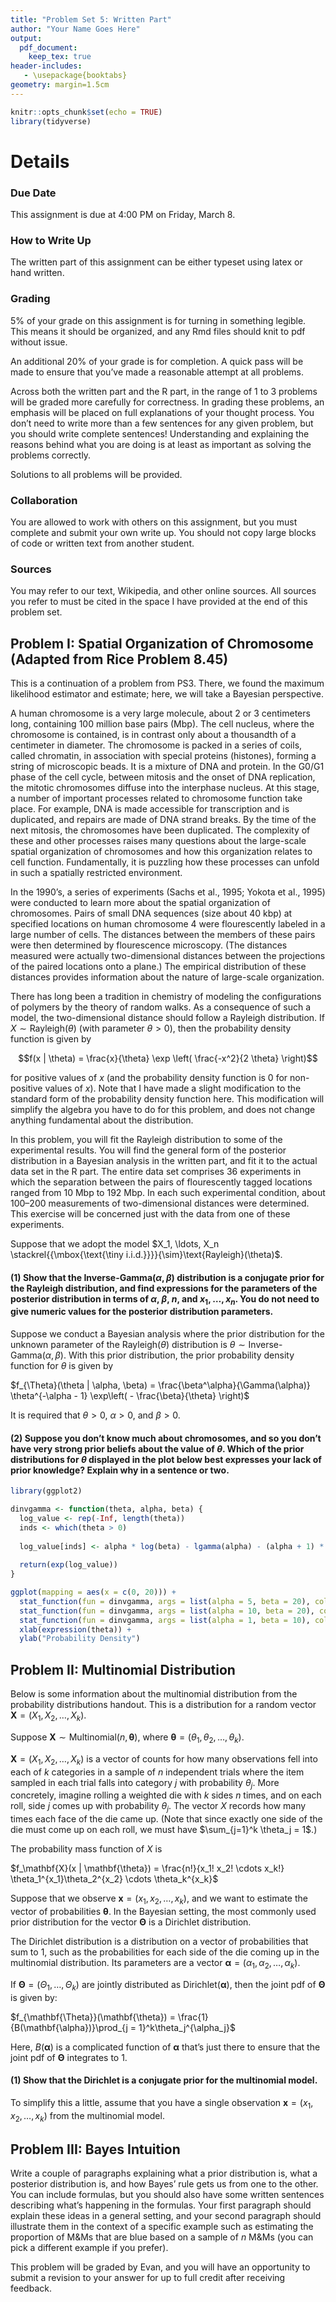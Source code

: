 ```yaml
---
title: "Problem Set 5: Written Part"
author: "Your Name Goes Here"
output:
  pdf_document:
    keep_tex: true
header-includes:
   - \usepackage{booktabs}
geometry: margin=1.5cm
---
```


```r
knitr::opts_chunk$set(echo = TRUE)
library(tidyverse)
```

\def\simiid{\stackrel{{\mbox{\text{\tiny i.i.d.}}}}{\sim}}

# Details

### Due Date

This assignment is due at 4:00 PM on Friday, March 8.

### How to Write Up

The written part of this assignment can be either typeset using latex or hand written.

### Grading

5% of your grade on this assignment is for turning in something legible.  This means it should be organized, and any Rmd files should knit to pdf without issue.

An additional 20% of your grade is for completion.  A quick pass will be made to ensure that you've made a reasonable attempt at all problems.

Across both the written part and the R part, in the range of 1 to 3 problems will be graded more carefully for correctness.  In grading these problems, an emphasis will be placed on full explanations of your thought process.  You don't need to write more than a few sentences for any given problem, but you should write complete sentences!  Understanding and explaining the reasons behind what you are doing is at least as important as solving the problems correctly.

Solutions to all problems will be provided.

### Collaboration

You are allowed to work with others on this assignment, but you must complete and submit your own write up.  You should not copy large blocks of code or written text from another student.

### Sources

You may refer to our text, Wikipedia, and other online sources.  All sources you refer to must be cited in the space I have provided at the end of this problem set.

## Problem I: Spatial Organization of Chromosome (Adapted from Rice Problem 8.45)

This is a continuation of a problem from PS3.  There, we found the maximum likelihood estimator and estimate; here, we will take a Bayesian perspective.

A human chromosome is a very large molecule, about 2 or 3 centimeters long, containing 100 million base pairs (Mbp).
The cell nucleus, where the chromosome is contained, is in contrast only about a thousandth of a centimeter in diameter. The chromosome is packed in a series of coils, called chromatin, in association with special proteins (histones), forming a string of microscopic beads. It is a mixture of DNA and protein. In the G0/G1 phase of the cell cycle, between mitosis and the onset of DNA replication, the mitotic chromosomes diffuse into the interphase nucleus. At this stage, a number of important processes related to chromosome function take place. For example, DNA is made accessible for transcription and is duplicated, and repairs are made of DNA strand breaks. By the time of the next mitosis, the chromosomes have been duplicated. The complexity of these and other processes raises many questions about the large-scale spatial organization of chromosomes and how this organization relates to cell function. Fundamentally, it is puzzling how these processes can unfold in such a spatially restricted environment.

In the 1990's, a series of experiments (Sachs et al., 1995; Yokota et al., 1995) were conducted to learn more about the spatial organization of chromosomes. Pairs of small DNA sequences (size about 40 kbp) at specified locations on human chromosome 4 were flourescently labeled in a large number of cells. The distances between the members of these pairs were then determined by flourescence microscopy. (The distances measured were actually two-dimensional distances between the projections of the paired locations onto a plane.) The empirical distribution of these distances provides information about the nature of large-scale organization.

There has long been a tradition in chemistry of modeling the configurations of polymers by the theory of random walks. As a consequence of such a model, the two-dimensional distance should follow a Rayleigh distribution.  If $X \sim \text{Rayleigh}(\theta)$ (with parameter $\theta > 0$), then the probability density function is given by

$$f(x | \theta) = \frac{x}{\theta} \exp \left( \frac{-x^2}{2 \theta} \right)$$

for positive values of $x$ (and the probability density function is 0 for non-positive values of $x$).  Note that I have made a slight modification to the standard form of the probability density function here.  This modification will simplify the algebra you have to do for this problem, and does not change anything fundamental about the distribution.

In this problem, you will fit the Rayleigh distribution to some of the experimental results.  You will find the general form of the posterior distribution in a Bayesian analysis in the written part, and fit it to the actual data set in the R part.  The entire data set comprises 36 experiments in which the separation between the pairs of flourescently tagged locations ranged from 10 Mbp to 192 Mbp. In each such experimental condition, about 100–200 measurements of two-dimensional distances were determined. This exercise will be concerned just with the data from one of these experiments.

Suppose that we adopt the model $X_1, \ldots, X_n \simiid \text{Rayleigh}(\theta)$.

#### (1) Show that the Inverse-Gamma$(\alpha, \beta)$ distribution is a conjugate prior for the Rayleigh distribution, and find expressions for the parameters of the posterior distribution in terms of $\alpha$, $\beta$, $n$, and $x_1, \ldots, x_n$.  You do not need to give numeric values for the posterior distribution parameters.

Suppose we conduct a Bayesian analysis where the prior distribution for the unknown parameter of the Rayleigh($\theta$) distribution is $\theta \sim \text{Inverse-Gamma}(\alpha, \beta)$.  With this prior distribution, the prior probability density function for $\theta$ is given by

$f_{\Theta}(\theta | \alpha, \beta) = \frac{\beta^\alpha}{\Gamma(\alpha)} \theta^{-\alpha - 1} \exp\left( - \frac{\beta}{\theta} \right)$

It is required that $\theta > 0$, $\alpha > 0$, and $\beta > 0$.



#### (2) Suppose you don't know much about chromosomes, and so you don't have very strong prior beliefs about the value of $\theta$.  Which of the prior distributions for $\theta$ displayed in the plot below best expresses your lack of prior knowledge?  Explain why in a sentence or two.

```r
library(ggplot2)

dinvgamma <- function(theta, alpha, beta) {
  log_value <- rep(-Inf, length(theta))
  inds <- which(theta > 0)
  
  log_value[inds] <- alpha * log(beta) - lgamma(alpha) - (alpha + 1) * log(theta[inds]) - beta/(theta[inds])
  
  return(exp(log_value))
}

ggplot(mapping = aes(x = c(0, 20))) +
  stat_function(fun = dinvgamma, args = list(alpha = 5, beta = 20), color = "cornflowerblue") +
  stat_function(fun = dinvgamma, args = list(alpha = 10, beta = 20), color = "red") +
  stat_function(fun = dinvgamma, args = list(alpha = 1, beta = 10), color = "purple") +
  xlab(expression(theta)) +
  ylab("Probability Density")
```


## Problem II: Multinomial Distribution

Below is some information about the multinomial distribution from the probability distributions handout.  This is a distribution for a random vector $\mathbf{X} = (X_1, X_2, \ldots, X_k)$.

Suppose $\mathbf{X} \sim \text{Multinomial}(n, \mathbf{\theta})$, where $\mathbf{\theta} = (\theta_1, \theta_2, \ldots, \theta_k)$.

$\mathbf{X} = (X_1, X_2, \ldots, X_k)$ is a vector of counts for how many observations fell into each of $k$ categories in a sample of $n$ independent trials where the item sampled in each trial falls into category $j$ with probability $\theta_j$.  More concretely, imagine rolling a weighted die with $k$ sides $n$ times, and on each roll, side $j$ comes up with probability $\theta_j$.  The vector $X$ records how many times each face of the die came up.  (Note that since exactly one side of the die must come up on each roll, we must have $\sum_{j=1}^k \theta_j = 1$.)

The probability mass function of $X$ is

$f_\mathbf{X}(x | \mathbf{\theta}) = \frac{n!}{x_1! x_2! \cdots x_k!} \theta_1^{x_1}\theta_2^{x_2} \cdots \theta_k^{x_k}$

Suppose that we observe $\mathbf{x} = (x_1, x_2, \ldots, x_k)$, and we want to estimate the vector of probabilities $\mathbf{\theta}$.  In the Bayesian setting, the most commonly used prior distribution for the vector $\mathbf{\Theta}$ is a Dirichlet distribution.

The Dirichlet distribution is a distribution on a vector of probabilities that sum to 1, such as the probabilities for each side of the die coming up in the multinomial distribution.  Its parameters are a vector $\mathbf{\alpha} = (\alpha_1, \alpha_2, \ldots, \alpha_k)$.

If $\mathbf{\Theta} = (\Theta_1, \ldots, \Theta_k)$ are jointly distributed as $\text{Dirichlet}(\mathbf{\alpha})$, then the joint pdf of $\mathbf{\Theta}$ is given by:

$f_{\mathbf{\Theta}}(\mathbf{\theta}) = \frac{1}{B(\mathbf{\alpha})}\prod_{j = 1}^k\theta_j^{\alpha_j}$

Here, $B(\mathbf{\alpha})$ is a complicated function of $\mathbf{\alpha}$ that's just there to ensure that the joint pdf of $\mathbf{\Theta}$ integrates to 1.

#### (1) Show that the Dirichlet is a conjugate prior for the multinomial model.

To simplify this a little, assume that you have a single observation $\mathbf{x} = (x_1, x_2, \ldots, x_k)$ from the multinomial model.



## Problem III: Bayes Intuition

Write a couple of paragraphs explaining what a prior distribution is, what a posterior distribution is, and how Bayes' rule gets us from one to the other.  You can include formulas, but you should also have some written sentences describing what's happening in the formulas.  Your first paragraph should explain these ideas in a general setting, and your second paragraph should illustrate them in the context of a specific example such as estimating the proportion of M&Ms that are blue based on a sample of $n$ M&Ms (you can pick a different example if you prefer).

This problem will be graded by Evan, and you will have an opportunity to submit a revision to your answer for up to full credit after receiving feedback.
